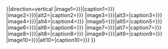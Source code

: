 <noinclude>{{deprecated template|Vertical images list|Multiple image}}</noinclude><includeonly>{{multiple image
|align={{{align|}}}|width={{{boxwidth|{{{width|200}}}}}}|direction=vertical
|image1={{{image1|{{{1|}}}}}}|caption1={{{caption1|{{{2|}}}}}}
|image2={{{image2|{{{3|}}}}}}|alt2={{{alt2|}}}|caption2={{{caption2|{{{4|}}}}}}
|image3={{{image3|{{{5|}}}}}}|alt3={{{alt3|}}}|caption3={{{caption3|{{{6|}}}}}}
|image4={{{image4|{{{7|}}}}}}|alt4={{{alt4|}}}|caption4={{{caption4|{{{8|}}}}}}
|image5={{{image5|{{{9|}}}}}}|alt5={{{alt5|}}}|caption5={{{caption5|{{{10|}}}}}}
|image6={{{image6|{{{11|}}}}}}|alt6={{{alt6|}}}|caption6={{{caption6|{{{12|}}}}}}
|image7={{{image7|{{{13|}}}}}}|alt7={{{alt7|}}}|caption7={{{caption7|{{{14|}}}}}}
|image8={{{image8|{{{15|}}}}}}|alt8={{{alt8|}}}|caption8={{{caption8|{{{16|}}}}}}
|image9={{{image9|{{{17|}}}}}}|alt9={{{alt9|}}}|caption9={{{caption9|{{{18|}}}}}}
|image10={{{image10|{{{19|}}}}}}|alt10={{{alt10|}}}|caption10={{{caption10|{{{20|}}}}}}
}}</includeonly><noinclude>
{{Documentation}}
</noinclude>